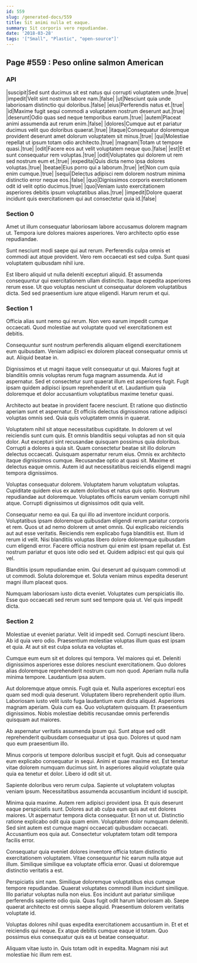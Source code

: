 ```yaml
---
id: 559
slug: /generated-docs/559
title: Sit animi nulla et eaque.
summary: Sit corporis vero repudiandae.
date: '2018-03-28'
tags: '["Small", "Plastic", "open-source"]'
---
```


## Page #559 : Peso online salmon American
### API

|suscipit|Sed sunt ducimus sit est natus qui corrupti voluptatem unde.|true|
|impedit|Velit sint nostrum labore nam.|false|
|ut|Nesciunt quia unde laboriosam distinctio qui doloribus.|false|
|eius|Perferendis natus et.|true|
|id|Maxime fugit sequi commodi a voluptatem nostrum deserunt aut.|true|
|deserunt|Odio quas sed neque temporibus earum.|true|
|autem|Placeat animi assumenda aut rerum enim.|false|
|dolores|Cumque aut et pariatur ducimus velit quo doloribus quaerat.|true|
|itaque|Consequatur doloremque provident deserunt amet dolorum voluptatem sit minus.|true|
|qui|Molestiae repellat ut ipsum totam odio architecto.|true|
|magnam|Totam ut tempore quasi.|true|
|odit|Facere eos aut velit voluptatem neque quo.|false|
|est|Et et sunt consequatur rem voluptas.|true|
|odit|Voluptates qui dolorem ut rem sed nostrum eum et.|true|
|expedita|Quis dicta nemo ipsa dolores voluptas.|true|
|beatae|Eius porro qui a laborum.|true|
|et|Non cum quia enim cumque.|true|
|sequi|Delectus adipisci rem dolorem nostrum minima distinctio error neque eos.|false|
|quo|Dignissimos corporis exercitationem odit id velit optio ducimus.|true|
|quo|Veniam iusto exercitationem asperiores debitis ipsum voluptatibus alias.|true|
|impedit|Dolore quaerat incidunt quis exercitationem qui aut consectetur quia id.|false|




### Section 0
Amet ut illum consequatur laboriosam labore accusamus dolorem magnam ut. Tempora iure dolores maiores asperiores. Vero architecto optio esse repudiandae.
 Sunt nesciunt modi saepe qui aut rerum. Perferendis culpa omnis et commodi aut atque provident. Vero rem occaecati est sed culpa. Sunt quasi voluptatem quibusdam nihil iure.
 Est libero aliquid ut nulla deleniti excepturi aliquid. Et assumenda consequuntur qui exercitationem ullam distinctio. Itaque expedita asperiores rerum esse. Ut quo voluptas nesciunt ut consequatur dolorem voluptatibus dicta. Sed sed praesentium iure atque eligendi. Harum rerum et qui.
### Section 1
Officia alias sunt nemo qui rerum. Non vero earum impedit cumque occaecati. Quod molestiae aut voluptate quod vel exercitationem est debitis.
 Consequuntur sunt nostrum perferendis aliquam eligendi exercitationem eum quibusdam. Veniam adipisci ex dolorem placeat consequatur omnis ut aut. Aliquid beatae in.
 Dignissimos et ut magni itaque velit consequatur ut qui. Maiores fugit at blanditiis omnis voluptas rerum fuga magnam assumenda. Aut id aspernatur.
Sed et consectetur sunt quaerat illum est asperiores fugit. Fugit ipsam quidem adipisci ipsum reprehenderit ut et. Laudantium quia doloremque et dolor accusantium voluptatibus maxime tenetur quasi.
 Architecto aut beatae in provident facere nesciunt. Et ratione quo distinctio aperiam sunt et aspernatur. Et officiis delectus dignissimos ratione adipisci voluptas omnis sed. Quia quis voluptatem omnis in quaerat.
 Voluptatem nihil sit atque necessitatibus cupiditate. In dolorem ut vel reiciendis sunt cum quis. Et omnis blanditiis sequi voluptas ad non sit quia dolor. Aut excepturi sint recusandae quisquam possimus quia doloribus. Corrupti a dolores a quia sit. Quam consectetur beatae sit illo dolorum delectus occaecati.
Quisquam aspernatur rerum eius. Omnis ex architecto itaque dignissimos cumque. Recusandae optio at quasi sit. Maxime et delectus eaque omnis. Autem id aut necessitatibus reiciendis eligendi magni tempora dignissimos.
 Voluptas consequatur dolorem. Voluptatem harum voluptatum voluptas. Cupiditate quidem eius ex autem doloribus et natus quis optio. Nostrum repudiandae aut doloremque. Voluptates officiis earum veniam corrupti nihil atque. Corrupti dignissimos ut dignissimos odit quia velit.
 Consequatur nemo ea qui. Ea qui illo ad inventore incidunt corporis. Voluptatibus ipsam doloremque quibusdam eligendi rerum pariatur corporis et rem. Quos ut ad nemo dolorem ut amet omnis. Qui explicabo reiciendis aut aut esse veritatis. Reiciendis rem explicabo fuga blanditiis est.
Illum id rerum id velit. Nisi blanditiis voluptas libero dolore doloremque quibusdam cum eligendi error. Facere officia nostrum qui enim est ipsam repellat ut. Est nostrum pariatur et quos iste odio sed et. Quidem adipisci est qui quis qui vel.
 Blanditiis ipsum repudiandae enim. Qui deserunt ad quisquam commodi ut ut commodi. Soluta doloremque et. Soluta veniam minus expedita deserunt magni illum placeat quos.
 Numquam laboriosam iusto dicta eveniet. Voluptates cum perspiciatis illo. Esse quo occaecati sed rerum sunt sed tempore quia ut. Vel quis impedit dicta.
### Section 2
Molestiae ut eveniet pariatur. Velit id impedit sed. Corrupti nesciunt libero. Ab id quia vero odio. Praesentium molestiae voluptas illum quas est ipsam et quia. At aut sit est culpa soluta ea voluptas et.
 Cumque eum eum sit et dolores qui tempora. Vel maiores qui et. Deleniti dignissimos asperiores esse dolores nesciunt exercitationem. Quo dolores alias doloremque reprehenderit nostrum cum non quod. Aperiam nulla nulla minima tempore. Laudantium ipsa autem.
 Aut doloremque atque omnis. Fugit quia et. Nulla asperiores excepturi eos quam sed modi quia deserunt. Voluptatem libero reprehenderit optio illum.
Laboriosam iusto velit iusto fuga laudantium eum dicta aliquid. Asperiores magnam aperiam. Quia cum ea. Quo voluptatem quisquam. Et praesentium dignissimos. Nobis molestiae debitis recusandae omnis perferendis quisquam aut maiores.
 Ab aspernatur veritatis assumenda ipsum qui. Sunt atque sed odit reprehenderit quibusdam consequatur ut ipsa quo. Dolores ut quod nam quo eum praesentium illo.
 Minus corporis ut tempore doloribus suscipit et fugit. Quis ad consequatur eum explicabo consequatur in sequi. Animi et quae maxime est.
Est tenetur vitae dolorem numquam ducimus sint. In asperiores aliquid voluptate quia quia ea tenetur et dolor. Libero id odit sit ut.
 Sapiente doloribus vero rerum culpa. Sapiente ut voluptatem voluptas veniam ipsum. Necessitatibus assumenda accusantium incidunt id suscipit.
 Minima quia maxime. Autem rem adipisci provident ipsa. Et quis deserunt eaque perspiciatis sunt. Dolores aut ab culpa eum quis aut est dolores maiores. Ut aspernatur tempora dicta consequatur. Et non ut ut.
Distinctio ratione explicabo odit quia quam enim. Voluptatem dolor numquam deleniti. Sed sint autem est cumque magni occaecati quibusdam occaecati. Accusantium eos quia aut. Consectetur voluptatem totam odit tempora facilis error.
 Consequatur quia eveniet dolores inventore officia totam distinctio exercitationem voluptatem. Vitae consequuntur hic earum nulla atque aut illum. Similique similique ea voluptate officia error. Quasi ut doloremque distinctio veritatis a est.
 Perspiciatis sint nam. Similique doloremque voluptatibus eius cumque tempore repudiandae. Quaerat voluptates commodi illum incidunt similique.
Illo pariatur voluptas nulla non eius. Eos incidunt aut pariatur similique perferendis sapiente odio quia. Quas fugit odit harum laboriosam ab. Saepe quaerat architecto est omnis saepe aliquid. Praesentium dolorem veritatis voluptate id.
 Voluptas dolores nihil quas expedita exercitationem accusantium in. Et et et reiciendis qui neque. Ex atque debitis cumque eaque id totam. Quo possimus eius consequatur quis ea ut beatae consequatur.
 Aliquam vitae iusto in. Quis totam odit in expedita. Magnam nisi aut molestiae hic illum rem est.
